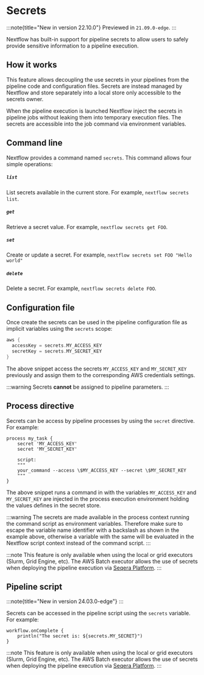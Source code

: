 # Secrets

:::note{title="New in version 22.10.0"}
Previewed in `21.09.0-edge`.
:::

Nextflow has built-in support for pipeline secrets to allow users to safely provide sensitive information to a pipeline execution.

## How it works

This feature allows decoupling the use secrets in your pipelines from the pipeline code and configuration files. Secrets are instead managed by Nextflow and store separately into a local store only accessible to the secrets owner.

When the pipeline execution is launched Nextflow inject the secrets in pipeline jobs without leaking them into temporary execution files. The secrets are accessible into the job command via environment variables.

## Command line

Nextflow provides a command named `secrets`. This command allows four simple operations:

##### `list`

List secrets available in the current store. For example, `nextflow secrets list`.


##### `get`

Retrieve a secret value. For example, `nextflow secrets get FOO`.

##### `set`

Create or update a secret. For example, `nextflow secrets set FOO "Hello world"`

##### `delete`

Delete a secret. For example, `nextflow secrets delete FOO`.

## Configuration file

Once create the secrets can be used in the pipeline configuration file as implicit variables using the `secrets` scope:

```groovy
aws {
  accessKey = secrets.MY_ACCESS_KEY
  secretKey = secrets.MY_SECRET_KEY
}
```

The above snippet access the secrets `MY_ACCESS_KEY` and `MY_SECRET_KEY` previously and assign them to the corresponding AWS credentials settings.

:::warning
Secrets **cannot** be assigned to pipeline parameters.
:::

## Process directive

Secrets can be access by pipeline processes by using the `secret` directive. For example:

```nextflow
process my_task {
    secret 'MY_ACCESS_KEY'
    secret 'MY_SECRET_KEY'

    script:
    """
    your_command --access \$MY_ACCESS_KEY --secret \$MY_SECRET_KEY
    """
}
```

The above snippet runs a command in with the variables `MY_ACCESS_KEY` and `MY_SECRET_KEY` are injected in the process execution environment holding the values defines in the secret store.

:::warning
The secrets are made available in the process context running the command script as environment variables. Therefore make sure to escape the variable name identifier with a backslash as shown in the example above, otherwise a variable with the same will be evaluated in the Nextflow script context instead of the command script.
:::

:::note
This feature is only available when using the local or grid executors (Slurm, Grid Engine, etc). The AWS Batch executor allows the use of secrets when deploying the pipeline execution via [Seqera Platform](https://seqera.io/blog/pipeline-secrets-secure-handling-of-sensitive-information-in-tower/).
:::

## Pipeline script

:::note{title="New in version 24.03.0-edge"}
:::

Secrets can be accessed in the pipeline script using the `secrets` variable. For example:

```nextflow
workflow.onComplete {
    println("The secret is: ${secrets.MY_SECRET}")
}
```

:::note
This feature is only available when using the local or grid executors (Slurm, Grid Engine, etc). The AWS Batch executor allows the use of secrets when deploying the pipeline execution via [Seqera Platform](https://seqera.io/blog/pipeline-secrets-secure-handling-of-sensitive-information-in-tower/).
:::
